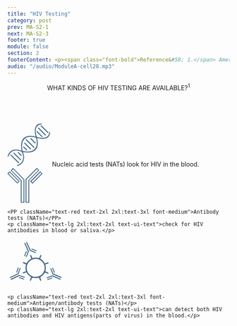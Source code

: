 ```yaml
---
title: "HIV Testing"
category: post
prev: MA-S2-1
next: MA-S2-3
footer: true
module: false
section: 2
footerContent: <p><span class="font-bold">Reference&#58; 1.</span> American Sexual Health Association. STI Testing. 2022. Accessed May 19, 2022. https://www.ashasexualhealth.org/get-tested/</p>
audio: "/audio/ModuleA-cell28.mp3"
---
```


<Header title="ok">
  <span className="text-red">WHAT KINDS OF HIV TESTING </span>ARE AVAILABLE?<sup>1</sup>
</Header>

  <br/>
<PotatoLayout class='justify-center justify-items-center content-center items-center gap-[2.5rem] mt-[2rem] 2xl:mt-[5rem]' Cspace>
  <PotatoLayout class="mx-2 text-center flex-col items-center font-sans" space>
    <svg
      xmlns="http://www.w3.org/2000/svg"
      xmlns:xlink="http://www.w3.org/1999/xlink"
      width="97.251"
      height="97.253"
      viewBox="0 0 97.251 97.253"
    >
      <defs>
        <clipPath id="clip-path">
          <rect
            id="Rectangle_43"
            data-name="Rectangle 43"
            width="97.251"
            height="97.253"
            fill="#476a8a"
            stroke="#fff"
            stroke-width="1"
          />
        </clipPath>
      </defs>
      <g id="Group_156" data-name="Group 156" clip-path="url(#clip-path)">
        <path
          id="Path_167"
          data-name="Path 167"
          d="M31.505,61.286c-.207-1.582-.424-3.08-.6-4.584a47.578,47.578,0,0,1-.136-9.885,25.3,25.3,0,0,1,2.32-8.766A16.4,16.4,0,0,1,41.38,29.96a27.178,27.178,0,0,1,12.7-2,48.877,48.877,0,0,1,9.354,1.47c-.177-.813-.34-1.568-.507-2.322a43.477,43.477,0,0,1-1.217-11.4,18.643,18.643,0,0,1,2.685-9.6,13.284,13.284,0,0,1,10.219-6A17.85,17.85,0,0,1,76.411,0c1.145-.014,1.9.634,1.869,1.577-.026.88-.76,1.48-1.841,1.469a10.907,10.907,0,0,0-11.111,9,26.156,26.156,0,0,0-.369,8.947,53.5,53.5,0,0,0,1.782,8.926.952.952,0,0,0,.53.588,44.26,44.26,0,0,0,13.8,1.995,15.833,15.833,0,0,0,8.482-2.407,10.361,10.361,0,0,0,4.584-7.624c.089-.678.079-1.368.126-2.052a1.495,1.495,0,0,1,2.974-.085,14.093,14.093,0,0,1-3.908,10.805,14.415,14.415,0,0,1-7.915,3.981,29.249,29.249,0,0,1-9.917.158c-2.53-.393-5.047-.868-7.592-1.311.214,1.046.449,2.165.671,3.288a37.118,37.118,0,0,1,.57,11.894,19.534,19.534,0,0,1-4.937,11.421,18.286,18.286,0,0,1-8.02,4.8,35.713,35.713,0,0,1-13.18,1.195c-2.2-.144-4.379-.518-6.568-.784a2.952,2.952,0,0,0-.391,0c.5,1.7,1.055,3.364,1.464,5.066a24.534,24.534,0,0,1-.07,13.137A18.441,18.441,0,0,1,30.4,93.609a28.913,28.913,0,0,1-6.761,3.528,1.469,1.469,0,0,1-1.957-.829,1.435,1.435,0,0,1,.832-1.951,26.582,26.582,0,0,0,5.947-3.151,15.713,15.713,0,0,0,6.587-10.838c.749-5.31-.471-10.292-2.642-15.1a1.263,1.263,0,0,0-.6-.513,29.441,29.441,0,0,0-9.422-2.62,19.325,19.325,0,0,0-8.688.848,15.883,15.883,0,0,0-8.47,7.061c-.879,1.461-1.537,3.057-2.271,4.6a1.525,1.525,0,0,1-1.215,1.016A1.459,1.459,0,0,1,.1,73.707C1.8,69.09,4.266,65.011,8.407,62.15a18.328,18.328,0,0,1,8.55-3.1A30.4,30.4,0,0,1,30.88,61.086c.191.07.387.125.625.2m2.206-9.447a59.911,59.911,0,0,0,.966,9.835c.079.5.207.824.837.891,2.639.278,5.263.727,7.906.921a29.832,29.832,0,0,0,11-1.1A15.858,15.858,0,0,0,62.383,57.2a17.722,17.722,0,0,0,3.654-9.458A38.2,38.2,0,0,0,64.6,33.386a.89.89,0,0,0-.765-.723c-1.442-.309-2.873-.679-4.321-.955a31.062,31.062,0,0,0-12.381-.056A15.248,15.248,0,0,0,36.29,39.46c-2.088,3.864-2.57,8.077-2.579,12.378"
          transform="translate(0 0.001)"
          fill="#476a8a"
          stroke="#fff"
          stroke-width="1"
        />
        <path
          id="Path_168"
          data-name="Path 168"
          d="M70.588,565.178a1.766,1.766,0,0,1-.974,1.485A1.449,1.449,0,0,1,68,566.452a2.928,2.928,0,0,1-.229-.225q-8.6-8.594-17.193-17.188a1.593,1.593,0,0,1-.4-2.07,1.476,1.476,0,0,1,2.367-.191q4.757,4.748,9.507,9.5c2.593,2.592,5.191,5.178,7.77,7.784a7.486,7.486,0,0,1,.768,1.114"
          transform="translate(-43.506 -475.867)"
          fill="#476a8a"
          stroke="#fff"
          stroke-width="1"
        />
        <path
          id="Path_169"
          data-name="Path 169"
          d="M555.493,90.756a1.551,1.551,0,0,1-.786,1.481,1.4,1.4,0,0,1-1.522-.057,4.172,4.172,0,0,1-.631-.543q-7.465-7.456-14.925-14.917c-.944-.944-1.072-1.812-.377-2.513s1.588-.6,2.518.33q7.462,7.459,14.923,14.92c.409.409.856.8.8,1.3"
          transform="translate(-467.625 -64.24)"
          fill="#476a8a"
          stroke="#fff"
          stroke-width="1"
        />
        <path
          id="Path_170"
          data-name="Path 170"
          d="M584.019,32.324a3.794,3.794,0,0,1,.931.561q7.459,7.415,14.883,14.864a1.543,1.543,0,1,1-2.186,2.13q-7.4-7.386-14.785-14.78a1.548,1.548,0,0,1,1.158-2.775"
          transform="translate(-507.194 -28.158)"
          fill="#476a8a"
          stroke="#fff"
          stroke-width="1"
        />
        <path
          id="Path_171"
          data-name="Path 171"
          d="M104.095,511.853a3.05,3.05,0,0,1,.846.464q7.617,7.576,15.2,15.183a1.494,1.494,0,1,1-2.127,2.1q-2.741-2.717-5.462-5.455-4.822-4.821-9.648-9.638a1.453,1.453,0,0,1-.389-1.688,1.588,1.588,0,0,1,1.578-.963"
          transform="translate(-89.197 -445.884)"
          fill="#476a8a"
          stroke="#fff"
          stroke-width="1"
        />
        <path
          id="Path_172"
          data-name="Path 172"
          d="M509.694,135.763a1.673,1.673,0,0,1,.915-1.4,1.462,1.462,0,0,1,1.629.157,2.845,2.845,0,0,1,.282.262q5.5,5.5,11,11a1.533,1.533,0,0,1,.523,1.613,1.3,1.3,0,0,1-1.162,1.052,2.068,2.068,0,0,1-1.383-.435q-5.663-5.564-11.241-11.215a4.269,4.269,0,0,1-.567-1.029"
          transform="translate(-444.003 -116.888)"
          fill="#476a8a"
          stroke="#fff"
          stroke-width="1"
        />
        <path
          id="Path_173"
          data-name="Path 173"
          d="M189.312,510.126a1.689,1.689,0,0,1-.921,1.391,1.4,1.4,0,0,1-1.52-.108,2.344,2.344,0,0,1-.339-.294c-2.078-2.075-4.162-4.145-6.228-6.231a1.519,1.519,0,0,1,.533-2.626,1.382,1.382,0,0,1,1.479.366q3.265,3.237,6.495,6.509a3.7,3.7,0,0,1,.5.993"
          transform="translate(-156.594 -437.456)"
          fill="#476a8a"
          stroke="#fff"
          stroke-width="1"
        />
        <path
          id="Path_174"
          data-name="Path 174"
          d="M339.885,294.629c-.147.722-.4,1.27-.952,1.452a3.222,3.222,0,0,1-1.458-.05c-.2-.034-.38-.265-.545-.43q-8.628-8.618-17.251-17.24a1.635,1.635,0,0,1-.6-1.769,1.471,1.471,0,0,1,2.12-.882,2.987,2.987,0,0,1,.7.552q8.539,8.525,17.06,17.066a9.424,9.424,0,0,1,.925,1.3"
          transform="translate(-277.885 -240.019)"
          fill="#476a8a"
          stroke="#fff"
          stroke-width="1"
        />
        <path
          id="Path_175"
          data-name="Path 175"
          d="M309.341,351.088a1.854,1.854,0,0,1-.935,1.4,1.449,1.449,0,0,1-1.526-.062,2.938,2.938,0,0,1-.483-.42q-6.391-6.384-12.78-12.77a1.6,1.6,0,0,1-.562-1.83,1.5,1.5,0,0,1,2.33-.675,3.6,3.6,0,0,1,.375.351q6.389,6.386,12.768,12.783a7.353,7.353,0,0,1,.813,1.225"
          transform="translate(-255.189 -293.056)"
          fill="#476a8a"
          stroke="#fff"
          stroke-width="1"
        />
        <path
          id="Path_176"
          data-name="Path 176"
          d="M412.088,267.036c-.129.669-.386,1.2-.925,1.35a4.1,4.1,0,0,1-1.523-.044c-.14-.016-.267-.2-.387-.324q-4.868-4.863-9.731-9.731a1.523,1.523,0,0,1,.586-2.678,1.588,1.588,0,0,1,1.6.575q3.406,3.414,6.821,6.821c.955.955,1.931,1.89,2.855,2.874a6.346,6.346,0,0,1,.7,1.156"
          transform="translate(-347.536 -222.621)"
          fill="#476a8a"
          stroke="#fff"
          stroke-width="1"
        />
        <path
          id="Path_177"
          data-name="Path 177"
          d="M273.9,406.471a1.655,1.655,0,0,1,1-1.416,1.471,1.471,0,0,1,1.713.341q1.5,1.5,3,3c1.228,1.228,2.469,2.444,3.68,3.689a1.47,1.47,0,0,1-.72,2.57,1.843,1.843,0,0,1-1.38-.429c-2.284-2.2-4.518-4.457-6.743-6.72a4.158,4.158,0,0,1-.553-1.036"
          transform="translate(-238.601 -352.731)"
          fill="#476a8a"
          stroke="#fff"
          stroke-width="1"
        />
      </g>
    </svg>
    <PP className="text-red text-2xl 2xl:text-3xl font-medium">Nucleic acid tests (NATs)</PP>
    <PP className="text-lg 2xl:text-2xl text-ui-text">look for HIV in the blood.</PP>
  </PotatoLayout>
  <PotatoLayout class="text-center flex-col items-center font-sans" space>
    <svg xmlns="http://www.w3.org/2000/svg" xmlns:xlink="http://www.w3.org/1999/xlink" width="79.635" height="79.35" viewBox="0 0 79.635 79.35">
  <defs>
    <clipPath id="clip-path">
      <rect id="Rectangle_41" data-name="Rectangle 41" width="79.635" height="79.35" fill="#476a8a" stroke="#466a89" stroke-width="0.25"/>
    </clipPath>
  </defs>
  <g id="Group_149" data-name="Group 149" clip-path="url(#clip-path)">
    <path id="Path_159" data-name="Path 159" d="M114.717,28.235V79.327h-8.211v-53.5L132.22,0l5.211,5.474-22.714,22.76m-6.328-1.786v51H112.9V27.995L135.483,5.359,132.37,2.417,108.389,26.449" transform="translate(-65.248 -0.001)" fill="#476a8a" stroke="#466a89" stroke-width="0.25"/>
    <path id="Path_160" data-name="Path 160" d="M19.588,6.316,24.93.816,50.34,26.67V79.85H42.327v-50.6L19.588,6.316M44.234,28.754V78.028h4.315V27.368L25.208,3.336,21.9,6.482,44.234,28.754" transform="translate(-12 -0.5)" fill="#476a8a" stroke="#466a89" stroke-width="0.25"/>
    <path id="Path_161" data-name="Path 161" d="M133.534,43.037,156.2,20.392l5.236,5.226L138.661,48.405l-5.127-5.368m23.172-20.331L136.27,43.135l2.391,2.832,20.613-20.608-2.568-2.652" transform="translate(-81.805 -12.493)" fill="#476a8a" stroke="#466a89" stroke-width="0.25"/>
    <path id="Path_162" data-name="Path 162" d="M0,25.592l5.1-5.135L27.771,43.108l-5.221,5.027L0,25.592m2.436.125L22.5,45.828l2.933-2.739L5.165,22.812,2.436,25.717" transform="translate(0 -12.532)" fill="#476a8a" stroke="#466a89" stroke-width="0.25"/>
  </g>
</svg>

    <PP className="text-red text-2xl 2xl:text-3xl font-medium">Antibody tests (NATs)</PP>
    <p className="text-lg 2xl:text-2xl text-ui-text">check for HIV antibodies in blood or saliva.</p>

  </PotatoLayout>
  <PotatoLayout class="text-center flex-col items-center font-sans" space>
    <svg xmlns="http://www.w3.org/2000/svg" xmlns:xlink="http://www.w3.org/1999/xlink" width="128.938" height="109.138" viewBox="0 0 128.938 109.138">
  <defs>
    <clipPath id="clip-path">
      <rect id="Rectangle_42" data-name="Rectangle 42" width="32.426" height="32.311" fill="#476a8a" stroke="#fff" stroke-width="1"/>
    </clipPath>
  </defs>
  <g id="Group_155" data-name="Group 155" transform="matrix(-0.921, -0.391, 0.391, -0.921, 1260.431, 1017.912)">
    <path id="Path_33" data-name="Path 33" d="M13.715,17.64c-.78-.8-1.4-1.455-2.035-2.1-.591-.6-1.212-1.174-1.782-1.8-1.279-1.393-1.371-3.073-.255-4.122,1.066-1,2.651-.919,3.95.293,1.279,1.194,2.495,2.455,3.841,3.787,1.117-.726,2.13-1.448,3.2-2.068a23.663,23.663,0,0,1,8.1-2.837A1.541,1.541,0,0,0,30.248,6.97c-.049-1.475-.048-2.957.041-4.429A2.412,2.412,0,0,1,32.8,0,2.571,2.571,0,0,1,35.389,2.52c.106,1.187.037,2.388.067,3.584.019.758.073,1.516.118,2.405a26.18,26.18,0,0,1,12.463,5.275c1.049-1.025,2.042-1.993,3.033-2.963A16.43,16.43,0,0,1,52.429,9.5a2.791,2.791,0,0,1,3.633.241,2.577,2.577,0,0,1,.04,3.473,16.909,16.909,0,0,1-1.921,1.952c-.787.7-1.636,1.326-2.576,2.079a24.976,24.976,0,0,1,5.47,12.985c1.494,0,2.806-.011,4.117,0a13.192,13.192,0,0,1,2.307.114,2.757,2.757,0,0,1,2.137,2.325,2.583,2.583,0,0,1-1.9,2.7,6.641,6.641,0,0,1-1.857.252c-1.468.035-2.938.011-4.641.011a28.431,28.431,0,0,1-5.318,12.531c.923.965,1.735,1.819,2.552,2.669.487.507,1.024.972,1.465,1.515,1.128,1.391,1.121,2.755.035,3.789a2.775,2.775,0,0,1-3.82-.1c-.943-.84-1.8-1.779-2.7-2.666-.4-.392-.815-.765-1.384-1.3a27.692,27.692,0,0,1-12.614,5.237c0,1.395.019,2.647-.007,3.9a13.639,13.639,0,0,1-.174,2.517A2.35,2.35,0,0,1,32.5,65.7a2.339,2.339,0,0,1-2.229-2.358c-.08-1.19-.029-2.39-.033-3.586,0-.762,0-1.523,0-2.421-4.675-.851-8.981-2.218-12.7-5.369-1.271,1.244-2.431,2.437-3.658,3.556a5.062,5.062,0,0,1-1.885,1.246,2.616,2.616,0,0,1-2.8-1.036,2.769,2.769,0,0,1,.252-3.149,21.638,21.638,0,0,1,2.21-2.259c.679-.609,1.449-1.116,2.284-1.749A27.221,27.221,0,0,1,8.445,35.548c-1.467,0-2.784.008-4.1,0a12.769,12.769,0,0,1-2.1-.082A2.611,2.611,0,0,1,0,32.838a2.427,2.427,0,0,1,2.341-2.519c1.462-.144,2.946-.064,4.419-.095.482-.01.962-.057,1.609-.1.941-4.507,2.23-8.849,5.345-12.488m.014,14.922A18.914,18.914,0,0,0,32.877,52.038a19.142,19.142,0,0,0,.243-38.279,19.02,19.02,0,0,0-19.39,18.8" transform="translate(1440.43 377.614)" fill="#476a8a" stroke="#fff" stroke-width="2.5"/>
    <g id="Group_152" data-name="Group 152" transform="matrix(-0.755, -0.656, 0.656, -0.755, 1507.711, 400.443)">
      <g id="Group_151" data-name="Group 151" clip-path="url(#clip-path)">
        <path id="Path_163" data-name="Path 163" d="M119.092,2.229,109.844,11.5V32.3H106.5V10.515L116.97,0l2.122,2.229" transform="translate(-89.701)" fill="#476a8a" stroke="#fff" stroke-width="1"/>
        <path id="Path_164" data-name="Path 164" d="M32.1,11.347V33H28.839V12.4L19.58,3.058,21.757.82,32.1,11.347" transform="translate(-16.492 -0.691)" fill="#476a8a" stroke="#fff" stroke-width="1"/>
        <path id="Path_165" data-name="Path 165" d="M144.893,22.518l-9.275,9.28-2.088-2.186,9.231-9.221,2.133,2.128" transform="translate(-112.468 -17.174)" fill="#476a8a" stroke="#fff" stroke-width="1"/>
        <path id="Path_166" data-name="Path 166" d="M11.306,29.683,9.182,31.73,0,22.55l2.077-2.09q4.628,4.623,9.229,9.223" transform="translate(0 -17.233)" fill="#476a8a" stroke="#fff" stroke-width="1"/>
      </g>
    </g>
    <g id="Group_153" data-name="Group 153" transform="translate(1442.807 394.659) rotate(90)">
      <g id="Group_151-2" data-name="Group 151" clip-path="url(#clip-path)">
        <path id="Path_163-2" data-name="Path 163" d="M119.092,2.229,109.844,11.5V32.3H106.5V10.515L116.97,0l2.122,2.229" transform="translate(-89.701)" fill="#476a8a" stroke="#fff" stroke-width="1"/>
        <path id="Path_164-2" data-name="Path 164" d="M32.1,11.347V33H28.839V12.4L19.58,3.058,21.757.82,32.1,11.347" transform="translate(-16.492 -0.691)" fill="#476a8a" stroke="#fff" stroke-width="1"/>
        <path id="Path_165-2" data-name="Path 165" d="M144.893,22.518l-9.275,9.28-2.088-2.186,9.231-9.221,2.133,2.128" transform="translate(-112.468 -17.174)" fill="#476a8a" stroke="#fff" stroke-width="1"/>
        <path id="Path_166-2" data-name="Path 166" d="M11.306,29.683,9.182,31.73,0,22.55l2.077-2.09q4.628,4.623,9.229,9.223" transform="translate(0 -17.233)" fill="#476a8a" stroke="#fff" stroke-width="1"/>
      </g>
    </g>
    <g id="Group_154" data-name="Group 154" transform="translate(1482.313 444.549) rotate(-47)">
      <g id="Group_151-3" data-name="Group 151" clip-path="url(#clip-path)">
        <path id="Path_163-3" data-name="Path 163" d="M119.092,2.229,109.844,11.5V32.3H106.5V10.515L116.97,0l2.122,2.229" transform="translate(-89.701)" fill="#476a8a" stroke="#fff" stroke-width="1"/>
        <path id="Path_164-3" data-name="Path 164" d="M32.1,11.347V33H28.839V12.4L19.58,3.058,21.757.82,32.1,11.347" transform="translate(-16.492 -0.691)" fill="#476a8a" stroke="#fff" stroke-width="1"/>
        <path id="Path_165-3" data-name="Path 165" d="M144.893,22.518l-9.275,9.28-2.088-2.186,9.231-9.221,2.133,2.128" transform="translate(-112.468 -17.174)" fill="#476a8a" stroke="#fff" stroke-width="1"/>
        <path id="Path_166-3" data-name="Path 166" d="M11.306,29.683,9.182,31.73,0,22.55l2.077-2.09q4.628,4.623,9.229,9.223" transform="translate(0 -17.233)" fill="#476a8a" stroke="#fff" stroke-width="1"/>
      </g>
    </g>
  </g>
</svg>

    <p className="text-red text-2xl 2xl:text-3xl font-medium">Antigen/antibody tests (NATs)</p>
    <p className="text-lg 2xl:text-2xl text-ui-text">can detect both HIV antibodies and HIV antigens(parts of virus) in the blood.</p>

  </PotatoLayout>
</PotatoLayout>
<SingleLayout>
<SingleLayout>
<List
    type="simple"
    fontSize="text-1rem 2xl:text-1.5rem"
    list="Most rapid tests and home tests are antibody tests
    A rapid antibody test done with a finger prick or oral fluid provides results in 30 minutes or less, while an antibody self-test with saliva provides results within 20 minutes"
  />
  </SingleLayout>
  </SingleLayout>
